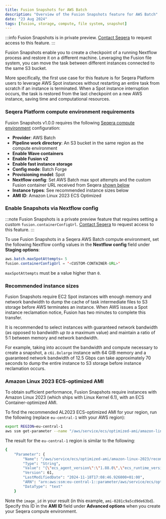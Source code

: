 ```yaml
---
title: Fusion Snapshots for AWS Batch
description: "Overview of the Fusion Snapshots feature for AWS Batch"
date: "23 Aug 2024"
tags: [fusion, storage, compute, file system, snapshot]
---
```


:::info
Fusion Snapshots is in private preview. [Contact Seqera](https://support.seqera.io) to request access to this feature. 
:::

Fusion Snapshots enable you to create a checkpoint of a running Nextflow process and restore it on a different machine. Leveraging the Fusion file system, you can move the task between different instances connected to the same S3 bucket.

More specifically, the first use case for this feature is for Seqera Platform users to leverage AWS Spot instances without restarting an entire task from scratch if an instance is terminated. When a Spot instance interruption occurs, the task is restored from the last checkpoint on a new AWS instance, saving time and computational resources.

### Seqera Platform compute environment requirements

Fusion Snapshots v1.0.0 requires the following [Seqera compute environment](https://docs.seqera.io/platform/latest/compute-envs/aws-batch) configuration:

- **Provider**: AWS Batch
- **Pipeline work directory**: An S3 bucket in the same region as the compute environment
- **Enable Wave containers**
- **Enable Fusion v2**
- **Enable fast instance storage**
- **Config mode**: Batch Forge
- **Provisioning model**: Spot 
- **Nextflow config**: Set AWS Batch max spot attempts and the custom Fusion container URL received from Seqera [shown below](#enable-snapshot-via-nextflow-config)
- **Instance types**: See recommended instance sizes below
- **AMI ID**: Amazon Linux 2023 ECS Optimized

### Enable Snapshots via Nextflow config 

:::note
Fusion Snapshots is a private preview feature that requires setting a custom `fusion.containerConfigUrl`. [Contact Seqera](https://support.seqera.io) to request access to this feature. 
:::

To use Fusion Snapshots in a Seqera AWS Batch compute environment, set the following Nextflow config values in the **Nextflow config** field under **Staging options**: 

```java
aws.batch.maxSpotAttempts= 5
fusion.containerConfigUrl = '<CUSTOM-CONTAINER-URL>'
```

`maxSpotAttempts` must be a value higher than `0`.

### Recommended instance sizes

Fusion Snapshots require EC2 Spot instances with enough memory and network bandwidth to dump the cache of task intermediate files to S3 storage before AWS terminates an instance. When AWS issues a Spot instance reclamation notice, Fusion has two minutes to complete this transfer. 

It is recommended to select instances with guaranteed network bandwidth (as opposed to bandwidth _up to_ a maximum value) and maintain a ratio of 5:1 between memory and network bandwidth. 

For example, taking into account the bandwidth and compute necessary to create a snapshot, a  `c6i.8xlarge` instance with 64 GIB memory and a guaranteed network bandwidth of 12.5 Gbps can take approximately 70 seconds to dump the entire instance to S3 storage before instance reclamation occurs. 

### Amazon Linux 2023 ECS-optimized AMI 

To obtain sufficient performance, Fusion Snapshots require instances with Amazon Linux 2023 (which ships with Linux Kernel 6.1), with an ECS Container-optimized AMI. 

To find the recommended AL2023 ECS-optimized AMI for your region, run the following (replace `eu-central-1` with your AWS region):

```bash 
export REGION=eu-central-1
aws ssm get-parameter --name "/aws/service/ecs/optimized-ami/amazon-linux-2023/recommended" --region $REGION
```

The result for the `eu-central-1` region is similar to the following:

```bash 
{
    "Parameter": {
        "Name": "/aws/service/ecs/optimized-ami/amazon-linux-2023/recommended",
        "Type": "String",
        "Value": "{\"ecs_agent_version\":\"1.88.0\",\"ecs_runtime_version\":\"Docker version 25.0.6\",\"image_id\":\"ami-0281c9a5cd9de63bd\",\"image_name\":\"al2023-ami-ecs-hvm-2023.0.20241115-kernel-6.1-x86_64\",\"image_version\":\"2023.0.20241115\",\"os\":\"Amazon Linux 2023\",\"schema_version\":1,\"source_image_name\":\"al2023-ami-minimal-2023.6.20241111.0-kernel-6.1-x86_64\"}",
        "Version": 61,
        "LastModifiedDate": "2024-11-18T17:08:46.926000+01:00",
        "ARN": "arn:aws:ssm:eu-central-1::parameter/aws/service/ecs/optimized-ami/amazon-linux-2023/recommended",
        "DataType": "text"
    }
```

Note the `image_id` in your result (in this example, `ami-0281c9a5cd9de63bd`). Specify this ID in the **AMI ID** field under **Advanced options** when you create your Seqera compute environment. 